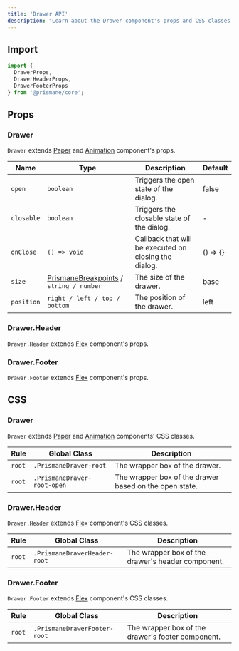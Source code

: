 ---
title: 'Drawer API'
description: "Learn about the Drawer component's props and CSS classes."
---

## Import

```js
import {
  DrawerProps,
  DrawerHeaderProps,
  DrawerFooterProps
} from '@prismane/core';
```

## Props

### Drawer

`Drawer` extends [Paper](/docs/components-api/paper-api) and [Animation](/docs/components-api/animation-api) component's props.

| Name       | Type                                                                                              | Description                                           | Default  |
| ---------- | ------------------------------------------------------------------------------------------------- | ----------------------------------------------------- | -------- |
| `open`     | `boolean`                                                                                         | Triggers the open state of the dialog.                | false    |
| `closable` | `boolean`                                                                                         | Triggers the closable state of the dialog.            | -        |
| `onClose`  | `() => void`                                                                                      | Callback that will be executed on closing the dialog. | () => {} |
| `size`     | [PrismaneBreakpoints](/docs/getting-started/globals#prismanebreakpoints-type) / `string / number` | The size of the drawer.                               | base     |
| `position` | `right / left / top / bottom`                                                                     | The position of the drawer.                           | left     |

### Drawer.Header

`Drawer.Header` extends [Flex](/docs/components-api/flex-api) component's props.

### Drawer.Footer

`Drawer.Footer` extends [Flex](/docs/components-api/flex-api) component's props.

## CSS

### Drawer

`Drawer` extends [Paper](/docs/components-api/paper-api) and [Animation](/docs/components-api/animation-api) components' CSS classes.

| Rule   | Global Class                | Description                                            |
| ------ | --------------------------- | ------------------------------------------------------ |
| `root` | `.PrismaneDrawer-root`      | The wrapper box of the drawer.                         |
| `root` | `.PrismaneDrawer-root-open` | The wrapper box of the drawer based on the open state. |

### Drawer.Header

`Drawer.Header` extends [Flex](/docs/components-api/flex-api) component's CSS classes.

| Rule   | Global Class                 | Description                                       |
| ------ | ---------------------------- | ------------------------------------------------- |
| `root` | `.PrismaneDrawerHeader-root` | The wrapper box of the drawer's header component. |

### Drawer.Footer

`Drawer.Footer` extends [Flex](/docs/components-api/flex-api) component's CSS classes.

| Rule   | Global Class                 | Description                                       |
| ------ | ---------------------------- | ------------------------------------------------- |
| `root` | `.PrismaneDrawerFooter-root` | The wrapper box of the drawer's footer component. |
